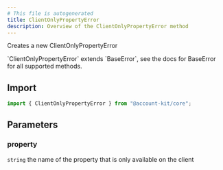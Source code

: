 ```yaml
---
# This file is autogenerated
title: ClientOnlyPropertyError
description: Overview of the ClientOnlyPropertyError method
---
```


Creates a new ClientOnlyPropertyError

<Note>
  `ClientOnlyPropertyError` extends `BaseError`, see the docs for BaseError for
  all supported methods.
</Note>

## Import

```ts
import { ClientOnlyPropertyError } from "@account-kit/core";
```

## Parameters

### property

`string`
the name of the property that is only available on the client
